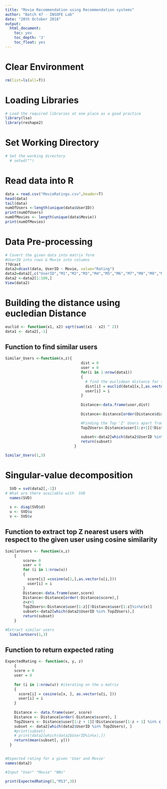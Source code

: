 ---
title: "Movie Recommendation using Recommendation systems"
author: "Batch 47 - INSOFE Lab"
date: "28th October 2018"
output:
  html_document:
    toc: yes
    toc_depth: '3'
    toc_float: yes
---

# Clear Environment

```{r}
rm(list=ls(all=T))
```

# Loading Libraries

```{r}
# Load the required libraries at one place as a good practice
library(lsa)
library(reshape2)

```

# Set Working Directory

```{r}
# Set the working directory
  # setwd("")
```

# Read data into R

```{r}

data = read.csv("MovieRatings.csv",header=T)
head(data)
tail(data)
numOfUsers <-length(unique(data$UserID))
print(numOfUsers)
numOfMovies <- length(unique(data$Movie))
print(numOfMovies)
```

# Data Pre-processing

```{r}

# Covert the given data into matrix form
#UserID into rows & Movie into columns
??dcast
data2=dcast(data, UserID ~ Movie, value="Rating")
data2=data2[,c("UserID","M1","M2","M3","M4","M5","M6","M7","M8","M9","M10","M11","M12","M13","M14","M15","M16","M17","M18","M19")]
data2 <-data2[1:100,]
View(data2)

```

# Building the distance using eucledian Distance 

```{r}
euclid <- function(x1, x2) sqrt(sum((x1 - x2) ^ 2))
data1 <- data2[,-1]
```

## Function to find similar users

```{r}
Similar_Users <-function(x,z){
                                  dist = 0
                                  user = 0
                                  for(i in 1:nrow(data1))
                                  {
                                    # find the euclidean distance for the row to every other row in the dataset
                                    dist[i] = euclid(data1[x,],as.vector(data1[i,])) 
                                    user[i] = i
                                  }
                                  
                                  Distance<-data.frame(user,dist)
                                             
                                  Distance<-Distance[order(Distance$dist)] # ordering the distances

                                  #Finding the Top 'Z' Users apart from the given users
                                  TopZUsers<-Distance$user[1:z+1][!Distance$user[1:z+1] %in% c(x)]
                                  
                                  subset<-data2[which(data2$UserID %in% TopZUsers),]
                                  return(subset)
                               }
```

```{r}
Similar_Users(1,3)
```

# Singular-value decomposition

```{r}
  SVD = svd(data2[,-1])
# What are there available with  SVD
  names(SVD)
  
  s <- diag(SVD$d)
  u <- SVD$u
  v <- SVD$v
```

## Function to extract top Z nearest users with respect to the given user using cosine similarity

```{r}
SimilarUsers <- function(x,z)
    {
        score= 0
        user = 0
        for (i in 1:nrow(u)) 
        {
          score[i] =cosine(u[1,],as.vector(u[i,]))
          user[i] = i
        }
        Distance<-data.frame(user,score)
        Distance<-Distance[order(-Distance$score),]
        z=z+1
        TopZUsers<-Distance$user[1:z][!Distance$user[1:z]%in%c(x)]
        subset<-data2[which(data2$UserID %in% TopZUsers),]
        return(subset)
    }
```

```{r}
#Extract similar users
  SimilarUsers(1,3)
```

## Function to return expected rating

```{r}
ExpectedRating <- function(x, y, z)
    {
    score = 0
    user = 0
    
    for (i in 1:nrow(u)) #iterating on the u matrix
    {
      score[i] = cosine(u[x, ], as.vector(u[i, ]))
      user[i] = i
    }
    
    Distance <- data.frame(user, score)
    Distance <- Distance[order(-Distance$score), ]
    TopZUsers <- Distance$user[1:z + 1][!Distance$user[1:z + 1] %in% c(x)]
    subset <- data2[which(data2$UserID %in% TopZUsers), ]
    #print(subset)
    # print(data2[which(data2$UserID%in%x),])
    return(mean(subset[, y]))
  }
  
```

```{r}
#Expected rating for a given 'User and Movie'
names(data2)
```

```{r}

#Input "User" "Movie" "NNs"

print(ExpectedRating(1,"M13",3))

```


